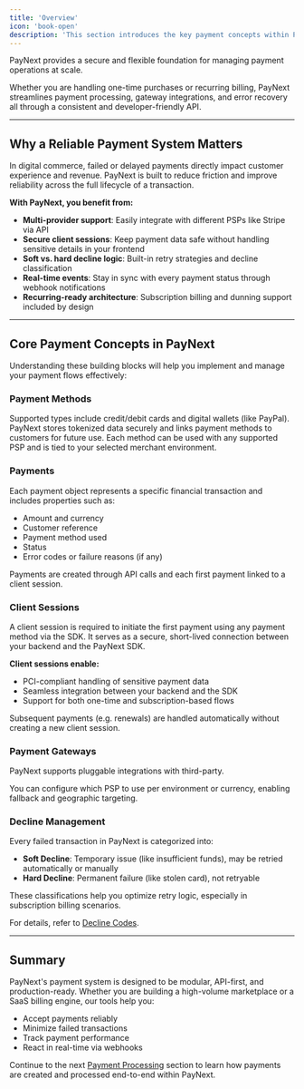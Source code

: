 ```yaml
---
title: 'Overview'
icon: 'book-open'
description: 'This section introduces the key payment concepts within PayNext and sets the stage for implementation guides, error handling strategies, and webhook integrations.'
---
```


PayNext provides a secure and flexible foundation for managing payment operations at scale.

Whether you are handling one-time purchases or recurring billing, PayNext streamlines payment processing, gateway integrations, and error recovery all through a consistent and developer-friendly API.

---

## Why a Reliable Payment System Matters

In digital commerce, failed or delayed payments directly impact customer experience and revenue. PayNext is built to reduce friction and improve reliability across the full lifecycle of a transaction.

**With PayNext, you benefit from:**

- **Multi-provider support**: Easily integrate with different PSPs like Stripe via API
- **Secure client sessions**: Keep payment data safe without handling sensitive details in your frontend
- **Soft vs. hard decline logic**: Built-in retry strategies and decline classification
- **Real-time events**: Stay in sync with every payment status through webhook notifications
- **Recurring-ready architecture**: Subscription billing and dunning support included by design

---

## Core Payment Concepts in PayNext

<Tip>
Understanding these building blocks will help you implement and manage your payment flows effectively:
</Tip>

### Payment Methods

Supported types include credit/debit cards and digital wallets (like PayPal). PayNext stores tokenized data securely and links payment methods to customers for future use. Each method can be used with any supported PSP and is tied to your selected merchant environment.

### Payments

Each payment object represents a specific financial transaction and includes properties such as:

- Amount and currency
- Customer reference
- Payment method used
- Status
- Error codes or failure reasons (if any)

<Note>
Payments are created through API calls and each first payment linked to a client session.
</Note>

### Client Sessions

A client session is required to initiate the first payment using any payment method via the SDK. It serves as a secure, short-lived connection between your backend and the PayNext SDK.

**Client sessions enable:**

- PCI-compliant handling of sensitive payment data
- Seamless integration between your backend and the SDK
- Support for both one-time and subscription-based flows

<Check>
Subsequent payments (e.g. renewals) are handled automatically without creating a new client session.
</Check>

### Payment Gateways

PayNext supports pluggable integrations with third-party.

You can configure which PSP to use per environment or currency, enabling fallback and geographic targeting.

### Decline Management

Every failed transaction in PayNext is categorized into:

- **Soft Decline**: Temporary issue (like insufficient funds), may be retried automatically or manually
- **Hard Decline**: Permanent failure (like stolen card), not retryable

<Info>
These classifications help you optimize retry logic, especially in subscription billing scenarios.
</Info>

For details, refer to [Decline Codes](./decline-codes).

---

## Summary

PayNext's payment system is designed to be modular, API-first, and production-ready. Whether you are building a high-volume marketplace or a SaaS billing engine, our tools help you:

- Accept payments reliably
- Minimize failed transactions
- Track payment performance
- React in real-time via webhooks

Continue to the next [Payment Processing](./payment-processing) section to learn how payments are created and processed end-to-end within PayNext.
